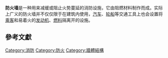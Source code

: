 '''防火墙'''是一种用来减缓或阻止火势蔓延的消防设施，它由阻燃材料制作而成。实际上广义的防火墙并不仅仅限于在建筑内使用，[[汽车|汽车]]、[[轮船|轮船]]等交通工具上也会设置将[[乘客|乘客]]和易着火的[[发动机|发动机]]、[[燃料|燃料]]隔离开的设施。

==參考文獻==
{{reflist|refs=}}

{{消防}}

[[Category:消防|Category:消防]]
[[Category:防火|Category:防火]]
[[Category:牆體結構|Category:牆體結構]]
